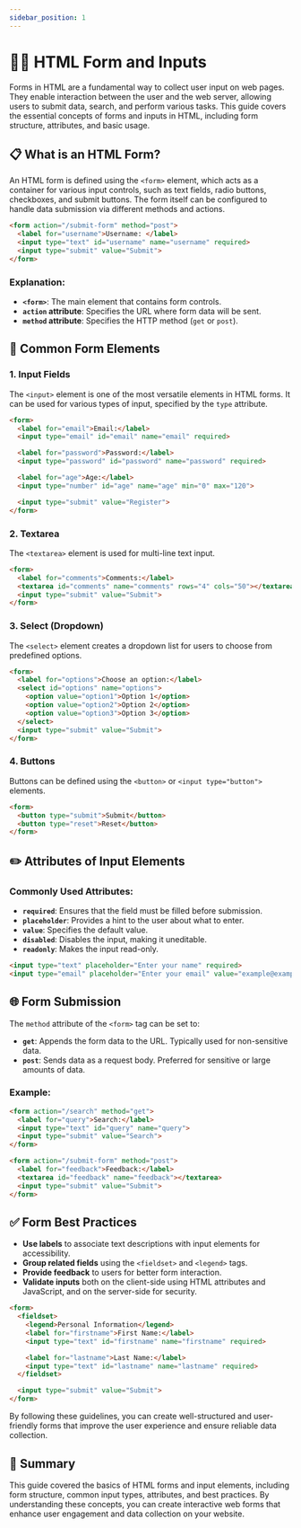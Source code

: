 ```yaml
---
sidebar_position: 1
---
```


# 🙋🏻 HTML Form and Inputs

Forms in HTML are a fundamental way to collect user input on web pages. They enable interaction between the user and the web server, allowing users to submit data, search, and perform various tasks. This guide covers the essential concepts of forms and inputs in HTML, including form structure, attributes, and basic usage.

## 📋 What is an HTML Form?

An HTML form is defined using the `<form>` element, which acts as a container for various input controls, such as text fields, radio buttons, checkboxes, and submit buttons. The form itself can be configured to handle data submission via different methods and actions.

```html title="basic-form.html"
<form action="/submit-form" method="post">
  <label for="username">Username: </label>
  <input type="text" id="username" name="username" required>
  <input type="submit" value="Submit">
</form>
```

### Explanation:
- **`<form>`**: The main element that contains form controls.
- **`action` attribute**: Specifies the URL where form data will be sent.
- **`method` attribute**: Specifies the HTTP method (`get` or `post`).

## 🔘 Common Form Elements

### 1. Input Fields
The `<input>` element is one of the most versatile elements in HTML forms. It can be used for various types of input, specified by the `type` attribute.

```html title="input-elements.html"
<form>
  <label for="email">Email:</label>
  <input type="email" id="email" name="email" required>

  <label for="password">Password:</label>
  <input type="password" id="password" name="password" required>

  <label for="age">Age:</label>
  <input type="number" id="age" name="age" min="0" max="120">

  <input type="submit" value="Register">
</form>
```

### 2. Textarea
The `<textarea>` element is used for multi-line text input.

```html title="textarea-example.html"
<form>
  <label for="comments">Comments:</label>
  <textarea id="comments" name="comments" rows="4" cols="50"></textarea>
  <input type="submit" value="Submit">
</form>
```

### 3. Select (Dropdown)
The `<select>` element creates a dropdown list for users to choose from predefined options.

```html title="select-example.html"
<form>
  <label for="options">Choose an option:</label>
  <select id="options" name="options">
    <option value="option1">Option 1</option>
    <option value="option2">Option 2</option>
    <option value="option3">Option 3</option>
  </select>
  <input type="submit" value="Submit">
</form>
```

### 4. Buttons
Buttons can be defined using the `<button>` or `<input type="button">` elements.

```html title="button-example.html"
<form>
  <button type="submit">Submit</button>
  <button type="reset">Reset</button>
</form>
```

## ✏️ Attributes of Input Elements

### Commonly Used Attributes:
- **`required`**: Ensures that the field must be filled before submission.
- **`placeholder`**: Provides a hint to the user about what to enter.
- **`value`**: Specifies the default value.
- **`disabled`**: Disables the input, making it uneditable.
- **`readonly`**: Makes the input read-only.

```html title="input-attributes.html"
<input type="text" placeholder="Enter your name" required>
<input type="email" placeholder="Enter your email" value="example@example.com" readonly>
```

## 🌐 Form Submission

The `method` attribute of the `<form>` tag can be set to:
- **`get`**: Appends the form data to the URL. Typically used for non-sensitive data.
- **`post`**: Sends data as a request body. Preferred for sensitive or large amounts of data.

### Example:
```html title="form-methods.html"
<form action="/search" method="get">
  <label for="query">Search:</label>
  <input type="text" id="query" name="query">
  <input type="submit" value="Search">
</form>

<form action="/submit-form" method="post">
  <label for="feedback">Feedback:</label>
  <textarea id="feedback" name="feedback"></textarea>
  <input type="submit" value="Submit">
</form>
```

## ✅ Form Best Practices
- **Use labels** to associate text descriptions with input elements for accessibility.
- **Group related fields** using the `<fieldset>` and `<legend>` tags.
- **Provide feedback** to users for better form interaction.
- **Validate inputs** both on the client-side using HTML attributes and JavaScript, and on the server-side for security.

```html title="fieldset-example.html"
<form>
  <fieldset>
    <legend>Personal Information</legend>
    <label for="firstname">First Name:</label>
    <input type="text" id="firstname" name="firstname" required>

    <label for="lastname">Last Name:</label>
    <input type="text" id="lastname" name="lastname" required>
  </fieldset>

  <input type="submit" value="Submit">
</form>
```

By following these guidelines, you can create well-structured and user-friendly forms that improve the user experience and ensure reliable data collection.

## 🚀 Summary

This guide covered the basics of HTML forms and input elements, including form structure, common input types, attributes, and best practices. By understanding these concepts, you can create interactive web forms that enhance user engagement and data collection on your website.